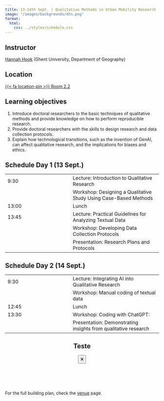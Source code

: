 ```yaml
---
title: 13-14th Sept. | Qualitative Methods in Urban Mobility Research
image: "/images/backgrounds/dtn.png"
format:
  html:
    css: ../styles/schedule.css
---
```



## Instructor

[Hannah Hook](/speakers/hhook.html) (Ghent University, Department of Geography)


## Location

<a class="plant-trigger small mt-1" data-plant-title="Upper floor: Room 2.2" data-plant-url="/images/plant/upper_22.png" href="#">{{< fa location-pin >}}  Room 2.2</a>

## Learning objectives
1. Introduce doctoral researchers to the basic techniques of qualitative methods and provide knowledge on how to perform reproducible research.
2. Provide doctoral researchers with the skills to design research and data collection protocols.
3. Explain how technological transitions, such as the invention of GenAI, can affect qualitative research, and the implications for biases and ethics.


## Schedule Day 1 (13 Sept.)
::: {.schedule-forum}
| |  |
| --- | ---- |
| 9:30 | <span class="event-filled-green"></span> Lecture: Introduction to Qualitative Research  |
| | <span class="event-filled-orange"></span> Workshop: Designing a Qualitative Study Using Case-Based Methods |
| 13:00 | <span class="event-outline-blue"></span> Lunch |
| 13:45 | <span class="event-filled-green"></span> Lecture: Practical Guidelines for Analyzing Textual Data |
| | <span class="event-filled-orange"></span> Workshop: Developing Data Collection Protocols |
| | <span class="event-filled-orange"></span> Presentation: Research Plans and Protocols |
:::

## Schedule Day 2 (14 Sept.)
::: {.schedule-forum}
| |  |
| --- | ---- |
| 9:30 | <span class="event-filled-green"></span> Lecture: Integrating AI into Qualitative Research |
| | <span class="event-filled-orange"></span> Workshop: Manual coding of textual data |
| 12:45 | <span class="event-outline-blue"></span> Lunch |
| 13:30 | <span class="event-filled-orange"></span> Workshop: Coding with ChatGPT: |
| | <span class="event-filled-orange"></span> Presentation: Demonstrating insights from qualitative research |
:::




```{=html}
<script src="https://unpkg.com/micromodal/dist/micromodal.min.js"></script>

<div class="modal micromodal-slide" id="plant-modal" aria-hidden="true">
  <div class="modal__overlay" tabindex="-1" data-micromodal-close>
    <div class="modal__container" role="dialog" aria-modal="true" aria-labelledby="plant-modal-title">
      <header>
        <h2 id="plant-modal-title">Teste</h2>
        <button aria-label="Close modal" data-micromodal-close class="btn btn-ouline-secondary">🗙</button>
      </header>
      <main>
        <img id="plant-modal-img" src="" alt="" style="max-width:100%; border-radius:8px;" />
      </main>

      <img id="plant-legend" src="/images/plant/legend.png" alt="" style="max-width:100%; border-radius:8px;" />

      <p style="margin-top: 32px;">For the full building plan, check the <a href="/info/venue.html">venue</a> page.</p>
    </div>
  </div>
</div>

<script>
document.addEventListener("DOMContentLoaded", function() {
  // Initialize Micromodal with explicit modal id
  MicroModal.init({
    openTrigger: 'data-micromodal-trigger',
    closeTrigger: 'data-micromodal-close',
    disableScroll: true,
    awaitOpenAnimation: false,
    awaitCloseAnimation: false
  });

  // Attach dynamic trigger handler
  document.querySelectorAll(".plant-trigger").forEach(function(trigger) {
    trigger.addEventListener("click", function(e) {
      e.preventDefault();
      document.getElementById("plant-modal-img").setAttribute("src", "#");

      // Read data attributes
      const title = trigger.getAttribute("data-plant-title");
      const url   = trigger.getAttribute("data-plant-url");

      // Update modal content
      document.getElementById("plant-modal-title").textContent = title;
      document.getElementById("plant-modal-img").setAttribute("src", url);

      // Open the modal safely
      MicroModal.show("plant-modal");
    });
  });
});
</script>

```
